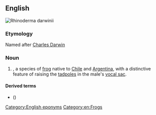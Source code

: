 ==English==
[[File:Rhinoderma darwinii.jpg|thumb|Rhinoderma darwinii]]
{{wikipedia}}
{{wikispecies|Rhinoderma darwinii}}
===Etymology===
Named after [[w:Charles Darwin|Charles Darwin]]

===Noun===
{{en-noun|head=[[Darwin]]'s [[frog]]}}

# {{taxlink|Rhinoderma darwinii|species|noshow=1}}, a species of [[frog]] native to [[Chile]] and [[Argentina]], with a distinctive feature of raising the [[tadpoles]] in the male's [[vocal sac]].

====Derived terms====
* {{vern|Chile Darwin's frog}} ({{taxlink|Rhinoderma rufum|species|noshow=1}})

[[Category:English eponyms]]
[[Category:en:Frogs]]